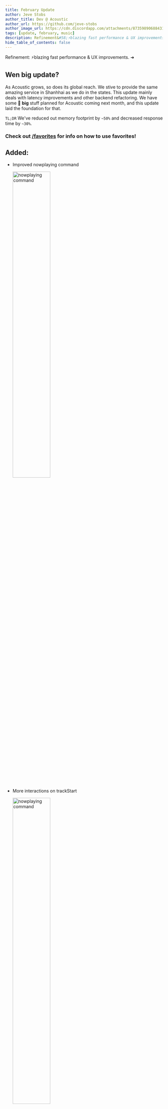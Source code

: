 ```yaml
---
title: February Update
author: Jeve Stobs
author_title: Dev @ Acoustic
author_url: https://github.com/jeve-stobs
author_image_url: https://cdn.discordapp.com/attachments/873598906884313108/878036976920592394/ping-issues.webp?size=4096
tags: [update, february, music]
description: Refinement&#58;⚡blazing fast performance & UX improvements.
hide_table_of_contents: false
---
```


Refinement&#58; ⚡blazing fast performance & UX improvements. ➜

<!--truncate-->

## Wen big update?

As Acoustic grows, so does its global reach. We stive to provide the same amazing service in Shanhhai as we do in the states.
This update mainly deals with latency improvements and other backend refactoring. We have some 👀 **big** stuff planned for Acoustic
coming next month, and this update laid the foundation for that.

`TL;DR` We've reduced out memory footprint by `~50%` and decreased response time by `~30%`.

### Check out [/favorites](/favorites) for info on how to use favorites!

## Added:

- Improved nowplaying command <br />

  <img
    src="https://cdn.jevestobs.dev/UYFV9HgWKtUWM5ztdgDX.png"
    alt="nowplaying command"
    width="50%"
  />

- More interactions on trackStart

  <img
    src="https://cdn.jevestobs.dev/RWb705oxFmCn0FMLaqRU.png"
    alt="nowplaying command"
    width="50%"
  />

- Load time indicator when loading playlists

  <img
    src="https://cdn.jevestobs.dev/018bHBfETEwBX8b5dXyA.png"
    alt="nowplaying command"
    width="60%"
  />

- `load-favorites` command
  <img
    src="https://cdn.jevestobs.dev/b05wXy8M9N90VD5Gphfs.png"
    alt="nowplaying command"
    width="50%"
  />

## Changed:

- Split Acoustic into seperate processes
- New color palette
- New database (Over `197%` faster - not a typo)
- Internal API improvements - makes it easier for us to retroactively fix bigs
- Clearer distinction between a Discord error and an internal error
- Autocomplete query improvements

## Fixed:

- Favorites being corrupted by data collisions
- Fix filters delay after skipping
- Fix nondeterministic behavior when using the `skip` and `back` command simultaneously
- Fix bot leaving vc after a `close 1006 (abnormal closure)`
- Remove confliciting alias on `playnext`
- Reaction acessibility improvements
- Oversight that allowed unauthorized users to give themselves premium 😅
- Completely fix `cyclic dependency error` when favoriting a song
- Follow through on interactions after a ratelimit error
- Deletion failing after a track ends
- And a lot more...

## If you notice that something's amiss, please [report it](https://acoustic.to/support?ref=update-february)
